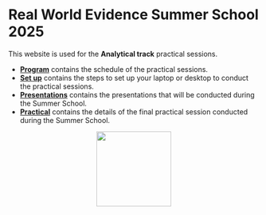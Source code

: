 # Real World Evidence Summer School 2025

This website is used for the **Analytical track** practical sessions.

-   [**Program**](program.qmd) contains the schedule of the practical sessions.
-   [**Set up**](setup.qmd) contains the steps to set up your laptop or desktop to conduct the practical sessions.
-   [**Presentations**](Presentations/index.qmd) contains the presentations that will be conducted during the Summer School.
-   [**Practical**](practical.qmd) contains the details of the final practical session conducted during the Summer School.

<div style="text-align: center;">
  <img src="images/hds_logo.svg" width="150" />
</div>

